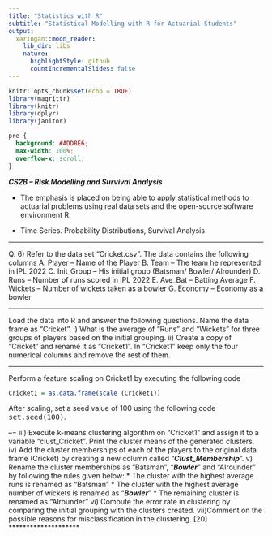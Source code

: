 ```yaml
---
title: "Statistics with R"
subtitle: "Statistical Modelling with R for Actuarial Students"
output:
  xaringan::moon_reader:
    lib_dir: libs
    nature:
      highlightStyle: github
      countIncrementalSlides: false
---
```


```r
knitr::opts_chunk$set(echo = TRUE)
library(magrittr)
library(knitr)
library(dplyr)
library(janitor)


```

```css
pre {
  background: #ADD8E6;
  max-width: 100%;
  overflow-x: scroll;
}
```

***CS2B – Risk Modelling and Survival Analysis ***


* The emphasis is placed on being able to apply statistical methods to actuarial problems using real data sets and the open-source software environment R. 

* Time Series. Probability Distributions, Survival Analysis

---

Q. 6) Refer to the data set “Cricket.csv”. The data contains the following columns
A. Player – Name of the Player
B. Team – The team he represented in IPL 2022
C. Init_Group – His initial group (Batsman/ Bowler/ Alrounder)
D. Runs – Number of runs scored in IPL 2022
E. Ave_Bat – Batting Average
F. Wickets – Number of wickets taken as a bowler
G. Economy – Economy as a bowler

---

Load the data into R and answer the following questions. Name the data frame as “Cricket”.
i) What is the average of “Runs” and “Wickets” for three groups of players based on the 
initial grouping.
ii) Create a copy of “Cricket” and rename it as “Cricket1”. In “Cricket1” keep only the four 
numerical columns and remove the rest of them.

---
Perform a feature scaling on Cricket1 by executing the following code 
```r
Cricket1 = as.data.frame(scale (Cricket1))
```
After scaling, set a seed value of 100 using the following code <tt>set.seed(100)</tt>.

--=
iii) Execute k-means clustering algorithm on “Cricket1” and assign it to a variable 
“clust_Cricket”. Print the cluster means of the generated clusters.
iv) Add the cluster memberships of each of the players to the original data frame (Cricket) by 
creating a new column called “***Clust_Membership***”.
v) Rename the cluster memberships as “Batsman”, “***Bowler***” and “Alrounder” by following 
the rules given below:
* The cluster with the highest average runs is renamed as “Batsman”
* The cluster with the highest average number of wickets is renamed as “***Bowler***”
* The remaining cluster is renamed as “Alrounder”
vi) Compute the error rate in clustering by comparing the initial grouping with the clusters 
created.
vii)Comment on the possible reasons for misclassification in the clustering.
[20]
********************